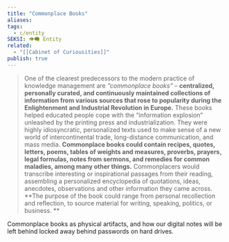```yaml
---
title: "Commonplace Books"
aliases: 
tags:
  - c/entity
SEKSI: 👁️‍🗨️ Entity
related:
  - "[[Cabinet of Curiousities]]"
publish: true
---
```



> One of the clearest predecessors to the modern practice of knowledge management are _“commonplace books”_ – **centralized, personally curated, and continuously maintained collections of information from various sources that rose to popularity during the Enlightenment and Industrial Revolution in Europe.** These books helped educated people cope with the “information explosion” unleashed by the printing press and industrialization. They were highly idiosyncratic, personalized texts used to make sense of a new world of intercontinental trade, long-distance communication, and mass media. **Commonplace books could contain recipes, quotes, letters, poems, tables of weights and measures, proverbs, prayers, legal formulas, notes from sermons, and remedies for common maladies, among many other things.** Commonplacers would transcribe interesting or inspirational passages from their reading, assembling a personalized encyclopedia of quotations, ideas, anecdotes, observations and other information they came across. **The purpose of the book could range from personal recollection and reflection, to source material for writing, speaking, politics, or business. **

Commonplace books as physical artifacts, and how our digital notes will be left behind locked away behind passwords on hard drives.
